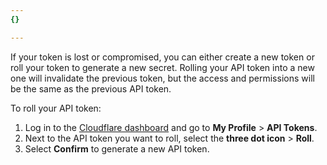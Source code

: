 ```yaml
---
{}

---
```


If your token is lost or compromised, you can either create a new token or roll your token to generate a new secret. Rolling your API token into a new one will invalidate the previous token, but the access and permissions will be the same as the previous API token.

To roll your API token:

1. Log in to the [Cloudflare dashboard](https://dash.cloudflare.com) and go to **My Profile** > **API Tokens**.
2. Next to the API token you want to roll, select the **three dot icon** > **Roll**.
3. Select **Confirm** to generate a new API token.
